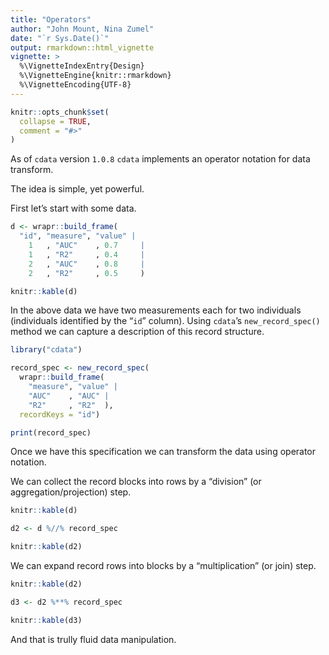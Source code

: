 ```yaml
---
title: "Operators"
author: "John Mount, Nina Zumel"
date: "`r Sys.Date()`"
output: rmarkdown::html_vignette
vignette: >
  %\VignetteIndexEntry{Design}
  %\VignetteEngine{knitr::rmarkdown}
  %\VignetteEncoding{UTF-8}
---
```


```r
knitr::opts_chunk$set(
  collapse = TRUE,
  comment = "#>"
)
```

As of `cdata` version `1.0.8` `cdata` implements an operator notation for data transform.

The idea is simple, yet powerful.

First let's start with some data.

```r

d <- wrapr::build_frame(
  "id", "measure", "value" |
    1   , "AUC"    , 0.7     |
    1   , "R2"     , 0.4     |
    2   , "AUC"    , 0.8     |
    2   , "R2"     , 0.5     )

knitr::kable(d)
```

In the above data we have two measurements each for two individuals (individuals identified by the "`id`" column).  Using `cdata`'s `new_record_spec()` method we can capture a description of this record structure.

```r
library("cdata")

record_spec <- new_record_spec(
  wrapr::build_frame(
    "measure", "value" |
    "AUC"    , "AUC" |
    "R2"     , "R2"  ),
  recordKeys = "id")

print(record_spec)
```

Once we have this specification we can transform the data using operator notation.

We can collect the record blocks into rows by a "division" (or aggregation/projection) step.

```r
knitr::kable(d)

d2 <- d %//% record_spec

knitr::kable(d2)
```

We can expand record rows into blocks by a "multiplication" (or join) step.

```r
knitr::kable(d2)

d3 <- d2 %**% record_spec

knitr::kable(d3)
```

And that is trully fluid data manipulation.

